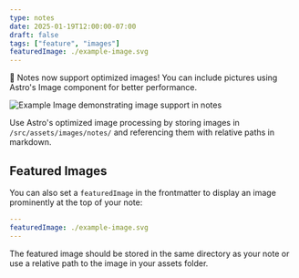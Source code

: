 ```yaml
---
type: notes
date: 2025-01-19T12:00:00-07:00
draft: false
tags: ["feature", "images"]
featuredImage: ./example-image.svg
---
```


🎉 Notes now support optimized images! You can include pictures using Astro's Image component for better performance.

![Example Image demonstrating image support in notes](../../assets/images/notes/example-image.svg)

Use Astro's optimized image processing by storing images in `/src/assets/images/notes/` and referencing them with relative paths in markdown.

## Featured Images

You can also set a `featuredImage` in the frontmatter to display an image prominently at the top of your note:

```yaml
---
featuredImage: ./example-image.svg
---
```

The featured image should be stored in the same directory as your note or use a relative path to the image in your assets folder.